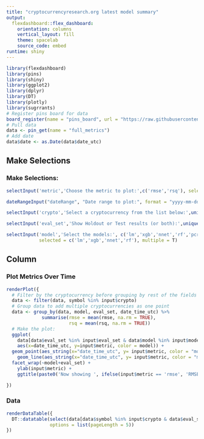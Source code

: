 ```yaml
---
title: "cryptocurrencyresearch.org latest model summary"
output: 
  flexdashboard::flex_dashboard:
    orientation: columns
    vertical_layout: fill
    theme: spacelab
    source_code: embed
runtime: shiny
---
```


```r
library(flexdashboard)
library(pins)
library(shiny)
library(ggplot2)
library(dplyr)
library(DT)
library(plotly)
library(sugrrants)
# Register pins board for data
board_register(name = "pins_board", url = "https://raw.githubusercontent.com/predictcrypto/pins/master/", board = "datatxt")
# Pull data
data <- pin_get(name = "full_metrics")
# Add date
data$date <- as.Date(data$date_utc)
```

Make Selections {.sidebar}
-----------------------------------------------------------------------

### Make Selections:

```r
selectInput('metric','Choose the metric to plot:',c('rmse','rsq'), selected = 'rmse', multiple = F)

dateRangeInput("dateRange", "Date range to plot:", format = "yyyy-mm-dd", start=min(as.Date(data$date_time_utc)), end=Sys.Date())

selectInput('crypto','Select a cryptocurrency from the list below:',unique(data$symbol), selected = 'ADA', multiple = T)

selectInput('eval_set','Show Holdout or Test results (or both):',unique(data$eval_set), selected = "holdout", multiple = T)

selectInput('model','Select the models:', c('lm','xgb','nnet','rf','pcr'),
            selected = c('lm','xgb','nnet','rf'), multiple = T)

```

Column {data-width=350}
-----------------------------------------------------------------------

### Plot Metrics Over Time

```r
renderPlot({
  # Filter by the cryptocurrency before grouping by rest of the fields
  data <- filter(data, symbol %in% input$crypto)
  # Group data to add multiple cryptocurrencies as one point
  data <- group_by(data, model, eval_set, date_time_utc) %>%
             summarise(rmse = mean(rmse, na.rm = TRUE),
                       rsq = mean(rsq, na.rm = TRUE))
  # Make the plot:
  ggplot(
    data[data$eval_set %in% input$eval_set & data$model %in% input$model & as.Date(data$date_time_utc) >= as.character(input$dateRange[1]) & as.Date(data$date_time_utc) <= input$dateRange[2], ],
    aes(x=date_time_utc, y=input$metric, color = model)) +
  geom_point(aes_string(x="date_time_utc", y= input$metric, color = "model"), size=3) +
    geom_line(aes_string(x="date_time_utc", y= input$metric, color = "model"), size=1) +
  facet_wrap(~model+eval_set) +
    ylab(input$metric) +
    ggtitle(paste0('Now showing ', ifelse(input$metric == 'rmse', 'RMSE','R^2'),' metric', ifelse(length(input$crypto) == 1, paste0(' for ', input$crypto, ' cryptocurrency'), paste0(' averaged for the ', length(input$crypto), ' selected cryptocurrencies'))))

})

```

### Data

```r
renderDataTable({
  DT::datatable(select(data[data$symbol %in% input$crypto & data$eval_set %in% input$eval_set & data$model %in% input$model & as.Date(data$date_time_utc) >= as.character(input$dateRange[1]) & as.Date(data$date_time_utc) <= input$dateRange[2], ], -date),
                options = list(pageLength = 5))
})
```
